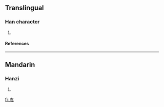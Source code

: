 ==Translingual==
===Han character===
{{Han char|rn=53|rad=广|as=05|sn=8|four=|canj=戈竹水卜 (IHEY)}}
# {{defn|Han|sort=广05}}
====References====
{{Han ref|kx=0345.040|dkj=09285|dj=0654.160|hdz=20879.030|uh=5E9D|ud=24221}}
----
==Mandarin==
===Hanzi===
{{cmn-hanzi|pin=[[tóng]] ([[tong2]])|wg=t'ung<sup>2</sup>}}
# {{defn|Mandarin}}

[[fr:庝]]
